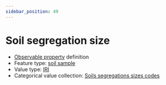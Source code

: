 ```yaml
---
sidebar_position: 49
---
```



# Soil segregation size

- [Observable property](/viewers/dawe-vocabs?uri=https://linked.data.gov.au/def/test/dawe-cv/958da592-ff9b-4110-92f1-c82fe0472de1) definition
- Feature type: [soil sample](http://linked.data.gov.au/def/tern-cv/06461021-a6c2-4175-9651-23653c2b9116)
- Value type: [IRI](https://w3id.org/tern/ontologies/tern/IRI)
- Categorical value collection: [Soils segregations sizes codes](/viewers/dawe-vocabs?uri=https://linked.data.gov.au/def/test/dawe-cv/f795d7e8-1bc9-4efa-98b7-e19717c66282)

<Example protocolModule="soil-pit-characterization" observableProperty="https://linked.data.gov.au/def/test/dawe-cv/958da592-ff9b-4110-92f1-c82fe0472de1" />
